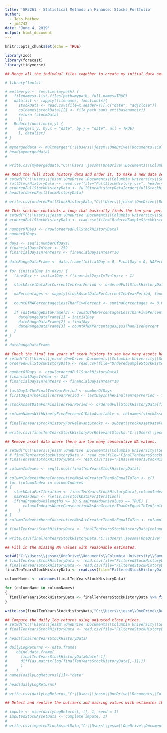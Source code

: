 ```yaml
---
title: 'GR5261 - Statistical Methods in Finance: Stocks Portfolio'
author: 
  - Jess Mathew
  - jm4742
date: "June 4, 2019"
output: html_document
---
```


```r
knitr::opts_chunk$set(echo = TRUE)
```

```r
library(zoo)
library(forecast)
library(tidyverse)

## Merge all the indivdual files together to create my initial data set. 

# library(tools)

# multmerge <- function(mypath) {
#   filenames<-list.files(path=mypath, full.names=TRUE)
#   datalist <- lapply(filenames, function(x){
#     stockData <- read.csv(file=x,header=T)[,c("date", "adjclose")]
#     colnames(stockData)[2] <- file_path_sans_ext(basename(x))
#     return (stockData)
#     })
#   Reduce(function(x,y) {
#     merge(x,y, by.x = "date", by.y = "date", all = TRUE)
#     }, datalist)
# }
# 
# mymergeddata <- multmerge("C:\\Users\\jessm\\OneDrive\\Documents\\Columbia University\\Summer 2019\\GR5261 - Statistical Methods in Finance\\Take Home Project\\AMEX NYSE NASDAQ Stock Histories\\fh_20190420\\full_history")
# head(mymergeddata)
#

# write.csv(mymergeddata,"C:\\Users\\jessm\\OneDrive\\Documents\\Columbia University\\Summer 2019\\GR5261 - Statistical Methods in Finance\\Take Home Project\\AMEX NYSE NASDAQ Stock Histories\\FullStockHistory.csv", row.names = FALSE)

## Read the full stock history data and order it, to make a new data set that I can run my analysis on.
# setwd("C:\\Users\\jessm\\OneDrive\\Documents\\Columbia University\\Summer 2019\\GR5261 - Statistical Methods in Finance\\Take Home Project\\AMEX NYSE NASDAQ Stock Histories")
# fullStockHistoryData <- read.csv(file="FullStockHistory.csv", header=TRUE, sep=",")
# orderedFullStockHistoryData <- fullStockHistoryData[order(fullStockHistoryData$date),]
# head(orderedFullStockHistoryData)

# write.csv(orderedFullStockHistoryData,"C:\\Users\\jessm\\OneDrive\\Documents\\Columbia University\\Summer 2019\\GR5261 - Statistical Methods in Finance\\Take Home Project\\AMEX NYSE NASDAQ Stock Histories\\OrderedFullStockHistory.csv", row.names = FALSE)

## This section containts a loop that basically finds the ten year period that has the most assets with 5% or less of the data being missing.
# setwd("C:\\Users\\jessm\\OneDrive\\Documents\\Columbia University\\Summer 2019\\GR5261 - Statistical Methods in Finance\\Take Home Project\\AMEX NYSE NASDAQ Stock Histories")
# orderedFullStockHistoryData <- read.csv(file="OrderedSampleStockHistory.csv", header=TRUE, sep=",")
# 
# numberOfDays <- nrow(orderedFullStockHistoryData)
# numberOfDays
# 
# days <- seq(1:numberOfDays)
# financialDaysInYear <- 252
# financialDaysInTenYears <- financialDaysInYear*10
# 
# dateRangeDataFrame <- data.frame(InitialDay = 0, FinalDay = 0, NAPercentagesLessThanFivePercentCount = 0)
# 
# for (initialDay in days) {
#   finalDay <- initialDay + (financialDaysInTenYears - 1)
#   
#   stockAssetDataForCurrentTenYearPeriod <- orderedFullStockHistoryData[initialDay:finalDay, ]
#   
#   naPercentages <- sapply(stockAssetDataForCurrentTenYearPeriod, function(y) sum(length(which(is.na(y))))/financialDaysInTenYears)
#   
#   countOfNAPercentagesLessThanFivePercent <- sum(naPercentages <= 0.05)
#   
#   if (dateRangeDataFrame[3] < countOfNAPercentagesLessThanFivePercent) {
#     dateRangeDataFrame[1] = initialDay
#     dateRangeDataFrame[2] = finalDay
#     dateRangeDataFrame[3] = countOfNAPercentagesLessThanFivePercent
#   }
# }
# 
# dateRangeDataFrame

## Check the final ten years of stock history to see how many assets have 5% or less of their data missing. We then write the file so that we can just read from it later, instead of recomputing to find the algorithm. 
# setwd("C:\\Users\\jessm\\OneDrive\\Documents\\Columbia University\\Summer 2019\\GR5261 - Statistical Methods in Finance\\Take Home Project\\AMEX NYSE NASDAQ Stock Histories")
# orderedFullStockHistoryData <- read.csv(file="OrderedSampleStockHistory.csv", header=TRUE, sep=",")
# 
# numberOfDays <- nrow(orderedFullStockHistoryData)
# financialDaysInYear <- 252
# financialDaysInTenYears <- financialDaysInYear*10
# 
# lastDayInTheFinalTenYearPeriod <- numberOfDays
# firstDayInTheFinalTenYearPeriod <- lastDayInTheFinalTenYearPeriod - financialDaysInTenYears
# 
# stockAssetDataForFinalTenYearPeriod <- orderedFullStockHistoryData[firstDayInTheFinalTenYearPeriod:lastDayInTheFinalTenYearPeriod, ]
# 
# columnNamesWithNinetyFivePercentOfDataAvailable <- colnames(stockAssetDataForFinalTenYearPeriod)[as.data.frame(colSums(is.na(stockAssetDataForFinalTenYearPeriod))/financialDaysInTenYears) <= 0.05]
# 
# finalTenYearsStockHistoryForRelevantStocks <- subset(stockAssetDataForFinalTenYearPeriod, select=columnNamesWithNinetyFivePercentOfDataAvailable)
# 
# write.csv(finalTenYearsStockHistoryForRelevantStocks,"C:\\Users\\jessm\\OneDrive\\Documents\\Columbia University\\Summer 2019\\GR5261 - Statistical Methods in Finance\\Take Home Project\\AMEX NYSE NASDAQ Stock Histories\\SampleFinalTenYearsStockHistoryForRelevantStocks.csv", row.names = FALSE)

## Remove asset data where there are too many consecutive NA values.

# setwd("C:\\Users\\jessm\\OneDrive\\Documents\\Columbia University\\Summer 2019\\GR5261 - Statistical Methods in Finance\\Take Home Project\\AMEX NYSE NASDAQ Stock Histories")
# # finalTenYearsStockHistoryData <- read.csv(file="FinalTenYearsStockHistoryForRelevantStocks.csv", header=TRUE, sep=",", colClasses=c("Date",rep("numeric",4019)))
# finalTenYearsStockHistoryData <- read.csv(file="FinalTenYearsStockHistoryForRelevantStocks.csv", header=TRUE, sep=",")
# 
# columnIndexes <- seq(1:ncol(finalTenYearsStockHistoryData))
# 
# columnIndexesWhereConsecutiveNAsAreGreaterThanOrEqualToTen <- c()
# for (columnIndex in columnIndexes)
# {
#   stockDataForIteration <- finalTenYearsStockHistoryData[,columnIndex]
#   naBreakdown <- rle(is.na(stockDataForIteration))
#   if(naBreakdown$lengths >= 10 & naBreakdown$values == TRUE) {
#       columnIndexesWhereConsecutiveNAsAreGreaterThanOrEqualToTen[columnIndex] <- -columnIndex
#     }
# }
# columnIndexesWhereConsecutiveNAsAreGreaterThanOrEqualToTen <- columnIndexesWhereConsecutiveNAsAreGreaterThanOrEqualToTen[!is.na(columnIndexesWhereConsecutiveNAsAreGreaterThanOrEqualToTen)]
# 
# finalTenYearsStockHistoryData <- finalTenYearsStockHistoryData[columnIndexesWhereConsecutiveNAsAreGreaterThanOrEqualToTen]
# 
# write.csv(finalTenYearsStockHistoryData,"C:\\Users\\jessm\\OneDrive\\Documents\\Columbia University\\Summer 2019\\GR5261 - Statistical Methods in Finance\\Take Home Project\\AMEX NYSE NASDAQ Stock Histories\\FilteredStockHistoryDataForTheFinalTenYears.csv", row.names = FALSE)

## Fill in the missing NA values with reasonable estimates.

setwd("C:\\Users\\jessm\\OneDrive\\Documents\\Columbia University\\Summer 2019\\GR5261 - Statistical Methods in Finance\\Take Home Project\\AMEX NYSE NASDAQ Stock Histories")
# finalTenYearsStockHistoryData <- read.csv(file="FilteredStockHistoryDataForTheFinalTenYears.csv", header=TRUE, sep=",", colClasses=c("date",rep("numeric",3909)))
# finalTenYearsStockHistoryData <- read.csv(file="FilteredStockHistoryDataForTheFinalTenYears.csv", header=TRUE, sep=",")
finalTenYearsStockHistoryData <- read.csv(file="FilteredStockHistoryDataForTheFinalTenYears.csv", header=TRUE, sep=",")

columnNames <- colnames(finalTenYearsStockHistoryData)

for (columnName in columnNames)
{
  finalTenYearsStockHistoryData <- finalTenYearsStockHistoryData %>% fill(columnName) #default direction down
}

write.csv(finalTenYearsStockHistoryData,"C:\\Users\\jessm\\OneDrive\\Documents\\Columbia University\\Summer 2019\\GR5261 - Statistical Methods in Finance\\Take Home Project\\AMEX NYSE NASDAQ Stock Histories\\FilteredStockHistoryDataForTheFinalTenYearsWithNoGaps.csv", row.names = FALSE)

## Compute the daily log returns using adjusted close prices. 
# setwd("C:\\Users\\jessm\\OneDrive\\Documents\\Columbia University\\Summer 2019\\GR5261 - Statistical Methods in Finance\\Take Home Project\\AMEX NYSE NASDAQ Stock Histories")
# finalTenYearsStockHistoryData <- read.csv(file="FilteredStockHistoryDataForTheFinalTenYears.csv", header=TRUE, sep=",", colClasses=c("Date",rep("numeric",3909)))
# 
# head(finalTenYearsStockHistoryData)
# 
# dailyLogReturns <- data.frame(
#    cbind.data.frame(
#      finalTenYearsStockHistoryData$date[-1],
#      diff(as.matrix(log(finalTenYearsStockHistoryData[,-1])))
#      )
#    )
# names(dailyLogReturns)[1]<-"date"
# 
# head(dailyLogReturns)
# 
# write.csv(dailyLogReturns,"C:\\Users\\jessm\\OneDrive\\Documents\\Columbia University\\Summer 2019\\GR5261 - Statistical Methods in Finance\\Take Home Project\\AMEX NYSE NASDAQ Stock Histories\\FullLogStockAssetData.csv", row.names = FALSE)

## Detect and replace the outliers and missing values with estimates that are more consistent with the majority of the data

# impute <- mice(dailyLogReturns[,-1], 1, seed = 1)
# imputedStockAssetData <- complete(impute, 1)
# 
# write.csv(imputedStockAssetData,"C:\\Users\\jessm\\OneDrive\\Documents\\Columbia University\\Summer 2019\\GR5261 - Statistical Methods in Finance\\Take Home Project\\AMEX NYSE NASDAQ Stock Histories\\ImputedFullLogStockAssetData.csv", row.names = FALSE)
```

